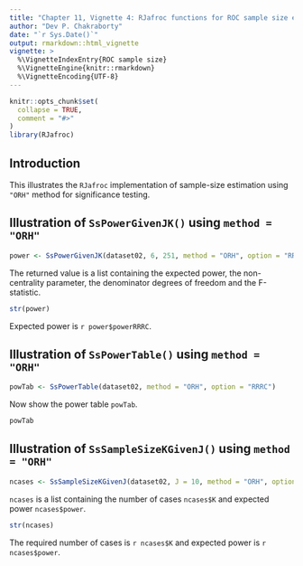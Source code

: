 ```yaml
---
title: "Chapter 11, Vignette 4: RJafroc functions for ROC sample size estimation using ORH method"
author: "Dev P. Chakraborty"
date: "`r Sys.Date()`"
output: rmarkdown::html_vignette
vignette: >
  %\VignetteIndexEntry{ROC sample size}
  %\VignetteEngine{knitr::rmarkdown}
  %\VignetteEncoding{UTF-8}
---
```


```r
knitr::opts_chunk$set(
  collapse = TRUE,
  comment = "#>"
)
library(RJafroc)
```

## Introduction
This illustrates the `RJafroc` implementation of sample-size estimation using `"ORH"` method for significance testing.

## Illustration of `SsPowerGivenJK()` using `method = "ORH"`
```r
power <- SsPowerGivenJK(dataset02, 6, 251, method = "ORH", option = "RRRC")
````
The returned value is a list containing the expected power, the non-centrality parameter, the denominator degrees of freedom and the F-statistic. 
```r
str(power)
````

Expected power is `r power$powerRRRC`.


## Illustration of `SsPowerTable()` using `method = "ORH"`
```r
powTab <- SsPowerTable(dataset02, method = "ORH", option = "RRRC")
````

Now show the power table `powTab`.

```r
powTab
````

## Illustration of `SsSampleSizeKGivenJ()` using `method = "ORH"`
```r
ncases <- SsSampleSizeKGivenJ(dataset02, J = 10, method = "ORH", option = "RRRC")
````

`ncases` is a list containing the number of cases `ncases$K` and expected power `ncases$power`. 

```r
str(ncases)
````

The required number of cases is `r ncases$K` and expected power is `r ncases$power`.



